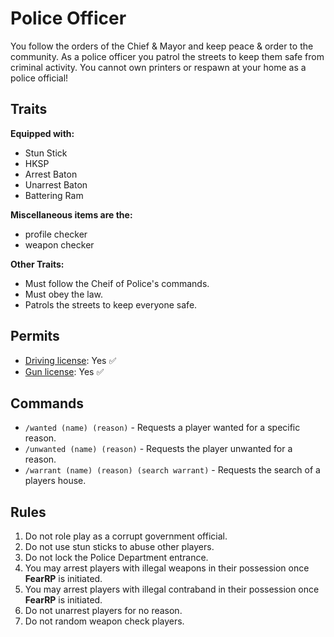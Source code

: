 # Police Officer
You follow the orders of the Chief & Mayor and keep peace & order to the community.
As a police officer you patrol the streets to keep them safe from criminal activity.
You cannot own printers or respawn at your home as a police official!

## Traits

**Equipped with:**
- Stun Stick 
- HKSP
- Arrest Baton
- Unarrest Baton
- Battering Ram

**Miscellaneous items are the:**
- profile checker
- weapon checker

**Other Traits:**
- Must follow the Cheif of Police's commands.
- Must obey the law.
- Patrols the streets to keep everyone safe.

## Permits

- [Driving license](/licences/driving): Yes ✅
- [Gun license](/licences/gun): Yes ✅

## Commands

- `/wanted (name) (reason)` - Requests a player wanted for a specific reason.
- `/unwanted (name) (reason)` - Requests the player unwanted for a reason.
- `/warrant (name) (reason) (search warrant)` - Requests the search of a players house.

## Rules

1. Do not role play as a corrupt government official.
2. Do not use stun sticks to abuse other players.
3. Do not lock the Police Department entrance.
4. You may arrest players with illegal weapons in their possession once **FearRP** is initiated.
5. You may arrest players with illegal contraband in their possession once **FearRP** is initiated.
6. Do not unarrest players for no reason.
7. Do not random weapon check players.